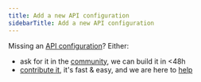 ```yaml
---
title: Add a new API configuration
sidebarTitle: Add a new API configuration
---
```


Missing an [API configuration](/core-concepts#api-configurations)? Either:

-   ask for it in the [community](https://nango.dev/slack), we can build it in &lt;48h
-   [contribute it](/contribute), it's fast & easy, and we are here to [help](https://nango.dev/slack)
